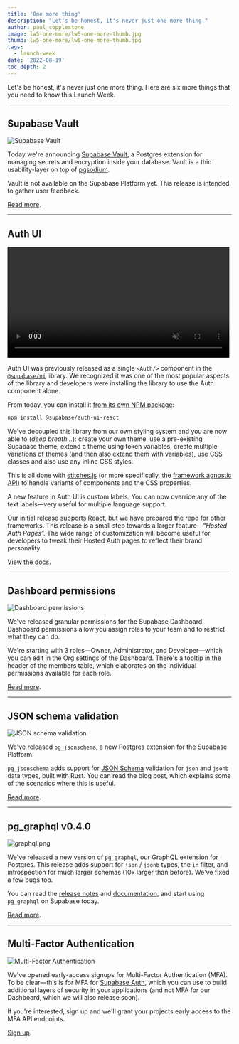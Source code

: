 ```yaml
---
title: 'One more thing'
description: "Let's be honest, it's never just one more thing."
author: paul_copplestone
image: lw5-one-more/lw5-one-more-thumb.jpg
thumb: lw5-one-more/lw5-one-more-thumb.jpg
tags:
  - launch-week
date: '2022-08-19'
toc_depth: 2
---
```


Let's be honest, it's never just one more thing.
Here are six more things that you need to know this Launch Week.

---

## Supabase Vault

![Supabase Vault](/images/blog/lw5-one-more/lw5-vault.png)

Today we're announcing [Supabase Vault](/blog/supabase-vault), a Postgres extension for managing secrets and encryption inside your database.
Vault is a thin usability-layer on top of [pgsodium](https://github.com/michelp/pgsodium).

Vault is not available on the Supabase Platform yet. This release is intended to gather user feedback.

[Read more](/blog/supabase-vault).

---

## Auth UI

<video width="99%" muted playsInline controls="true" autoplay="true">
  <source
    src="/images/blog/lw5-one-more/auth-ui-demo.mp4"
    type="video/mp4"
    muted
    playsInline
    autoplay
  />
</video>

Auth UI was previously released as a single `<Auth/>` component in the [`@supabase/ui`](http://github.com/supabase/ui) library.
We recognized it was one of the most popular aspects of the library and developers were installing the library to use the Auth component alone.

From today, you can install it [from its own NPM package](https://github.com/supabase-community/auth-ui):

```bash
npm install @supabase/auth-ui-react
```

We've decoupled this library from our own styling system and you are now able to (_deep breath..._): create your own theme, use a pre-existing Supabase theme, extend a theme using token variables, create multiple variations of themes (and then also extend them with variables), use CSS classes and also use any inline CSS styles.

This is all done with [stitches.js](https://stitches.dev) (or more specifically, the [framework agnostic API](https://stitches.dev/docs/framework-agnostic)) to handle variants of components and the CSS properties.

A new feature in Auth UI is custom labels. You can now override any of the text labels—very useful for multiple language support.

Our initial release supports React, but we have prepared the repo for other frameworks. This release is a small step towards a larger feature—“_Hosted Auth Pages_”. The wide range of customization will become useful for developers to tweak their Hosted Auth pages to reflect their brand personality.

[View the docs](/docs/guides/auth/auth-helpers/auth-ui-overview).

---

## Dashboard permissions

![Dashboard permissions](/images/blog/lw5-one-more/lw5-permissions.png)

We've released granular permissions for the Supabase Dashboard. Dashboard permissions allow you assign roles to your team and to restrict what they can do.

We're starting with 3 roles—Owner, Administrator, and Developer—which you can edit in the Org settings of the Dashboard.
There's a tooltip in the header of the members table, which elaborates on the individual permissions available for each role.

[Read more](/docs/guides/hosting/platform#managing-team-members).

---

## JSON schema validation

![JSON schema validation](/images/blog/lw5-one-more/lw5-jsonschema.png)

We've released [`pg_jsonschema`](https://github.com/supabase/pg_jsonschema), a new Postgres extension for the Supabase Platform.

`pg_jsonschema` adds support for [JSON Schema](https://json-schema.org/) validation for `json` and `jsonb` data types, built with Rust.
You can read the blog post, which explains some of the scenarios where this is useful.

[Read more](/blog/pg-jsonschema-a-postgres-extension-for-json-validation).

---

## pg_graphql v0.4.0

![graphql.png](/images/blog/lw5-one-more/lw5-graphql.png)

We've released a new version of `pg_graphql`, our GraphQL extension for Postgres.
This release adds support for `json` / `jsonb` types, the `in` filter, and introspection for much larger schemas (10x larger than before). We've fixed a few bugs too.

You can read the [release notes](https://github.com/supabase/pg_graphql/releases/tag/v0.4.0) and [documentation](https://supabase.github.io/pg_graphql/), and start using `pg_graphql` on Supabase today.

[Read more](/blog/graphql-now-available).

---

## Multi-Factor Authentication

![Multi-Factor Authentication](/images/blog/lw5-one-more/lw5-mfa.png)

We've opened early-access signups for Multi-Factor Authentication (MFA). To be clear—this is for MFA for [Supabase Auth](/auth),
which you can use to build additional layers of security in your applications (and not MFA for our Dashboard, which we will also release soon).

If you're interested, sign up and we'll grant your projects early access to the MFA API endpoints.

[Sign up](https://airtable.com/shrjcc9zi0RduHLIx).
